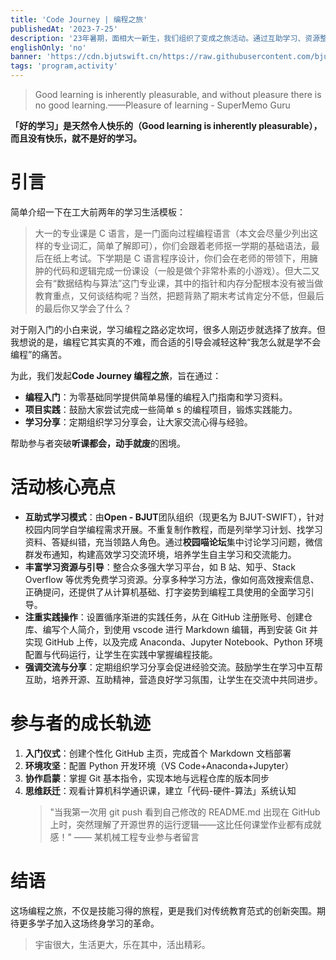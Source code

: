 ```yaml
---
title: 'Code Journey | 编程之旅'
publishedAt: '2023-7-25'
description: '23年暑期，面相大一新生，我们组织了变成之旅活动。通过互助学习、资源整合与渐进实践，帮助编程初学者跨越理论到实践的鸿沟，培养自主学习及协作能力，带领他们走上编程之旅。'
englishOnly: 'no'
banner: 'https://cdn.bjutswift.cn/https://raw.githubusercontent.com/bjut-swift/swift-image-hosting/main/swift-nest/blog/2023-code-journy/code%20journey%20banner.png'
tags: 'program,activity'
---
```


> Good learning is inherently pleasurable, and without pleasure there is no good learning.——Pleasure of learning - SuperMemo Guru

**「好的学习」是天然令人快乐的（Good learning is inherently pleasurable），而且没有快乐，就不是好的学习。**

# 引言

简单介绍一下在工大前两年的学习生活模板：

> 大一的专业课是 C 语言，是一门面向过程编程语言（本文会尽量少列出这样的专业词汇，简单了解即可），你们会跟着老师抠一学期的基础语法，最后在纸上考试。下学期是 C 语言程序设计，你们会在老师的带领下，用臃肿的代码和逻辑完成一份课设（一般是做个非常朴素的小游戏）。但大二又会有“数据结构与算法”这门专业课，其中的指针和内存分配根本没有被当做教育重点，又何谈结构呢？当然，把题背熟了期末考试肯定分不低，但最后的最后你又学会了什么？

对于刚入门的小白来说，学习编程之路必定坎坷，很多人刚迈步就选择了放弃。但我想说的是，编程它其实真的不难，而合适的引导会减轻这种“我怎么就是学不会编程”的痛苦。

为此，我们发起**Code Journey 编程之旅**，旨在通过：

- **编程入门**：为零基础同学提供简单易懂的编程入门指南和学习资料。
- **项目实践**：鼓励大家尝试完成一些简单 s 的编程项目，锻炼实践能力。
- **学习分享**：定期组织学习分享会，让大家交流心得与经验。

帮助参与者突破**听课都会，动手就废**的困境。

# 活动核心亮点

- **互助式学习模式**：由**Open - BJUT**团队组织（现更名为 BJUT-SWIFT），针对校园内同学自学编程需求开展。不重复制作教程，而是列举学习计划、找学习资料、答疑纠错，充当领路人角色。通过**校园喵论坛**集中讨论学习问题，微信群发布通知，构建高效学习交流环境，培养学生自主学习和交流能力。
- **丰富学习资源与引导**：整合众多强大学习平台，如 B 站、知乎、Stack Overflow 等优秀免费学习资源。分享多种学习方法，像如何高效搜索信息、正确提问，还提供了从计算机基础、打字姿势到编程工具使用的全面学习引导。
- **注重实践操作**：设置循序渐进的实践任务，从在 GitHub 注册账号、创建仓库、编写个人简介，到使用 vscode 进行 Markdown 编辑，再到安装 Git 并实现 GitHub 上传，以及完成 Anaconda、Jupyter Notebook、Python 环境配置与代码运行，让学生在实践中掌握编程技能。
- **强调交流与分享**：定期组织学习分享会促进经验交流。鼓励学生在学习中互帮互助，培养开源、互助精神，营造良好学习氛围，让学生在交流中共同进步。

# 参与者的成长轨迹

1. **入门仪式**：创建个性化 GitHub 主页，完成首个 Markdown 文档部署
2. **环境攻坚**：配置 Python 开发环境（VS Code+Anaconda+Jupyter）
3. **协作启蒙**：掌握 Git 基本指令，实现本地与远程仓库的版本同步
4. **思维跃迁**：观看计算机科学通识课，建立「代码-硬件-算法」系统认知
   > "当我第一次用 git push 看到自己修改的 README.md 出现在 GitHub 上时，突然理解了开源世界的运行逻辑——这比任何课堂作业都有成就感！"
   > —— 某机械工程专业参与者留言

# 结语

这场编程之旅，不仅是技能习得的旅程，更是我们对传统教育范式的创新突围。期待更多学子加入这场终身学习的革命。

> 宇宙很大，生活更大，乐在其中，活出精彩。
